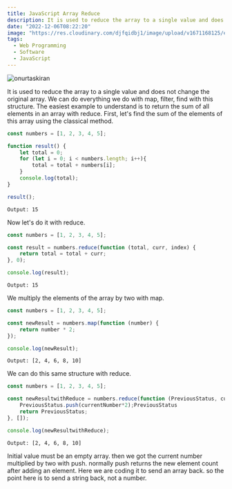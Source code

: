 ```yaml
---
title: JavaScript Array Reduce
description: It is used to reduce the array to a single value and does not change the original array. We can do everything we do with map, filter, find with this structure. 
date: "2022-12-06T08:22:20"
image: "https://res.cloudinary.com/djfqidbj1/image/upload/v1671168125/ec9ukf5ynr9reshgnyn7.jpg"
tags:
  - Web Programming
  - Software
  - JavaScript
---
```



<img className="w-full rounded-xl" src="https://res.cloudinary.com/djfqidbj1/image/upload/v1671168125/ec9ukf5ynr9reshgnyn7.jpg" alt="onurtaskiran" />

It is used to reduce the array to a single value and does not change the original array. We can do everything we do with map, filter, find with this structure. The easiest example to understand is to return the sum of all elements in an array with reduce. First, let's find the sum of the elements of this array using the classical method.

```javascript
const numbers = [1, 2, 3, 4, 5];

function result() {
    let total = 0;
    for (let i = 0; i < numbers.length; i++){
        total = total + numbers[i];
    }
    console.log(total);
}

result();
```

```Output: 15```

Now let's do it with reduce.

```javascript
const numbers = [1, 2, 3, 4, 5];

const result = numbers.reduce(function (total, curr, index) {
    return total = total + curr;
}, 0);

console.log(result);
```

```Output: 15```

We multiply the elements of the array by two with map.

```javascript
const numbers = [1, 2, 3, 4, 5];

const newResult = numbers.map(function (number) {
    return number * 2;
});

console.log(newResult);
```

```Output: [2, 4, 6, 8, 10]```

We can do this same structure with reduce.

```javascript
const numbers = [1, 2, 3, 4, 5];

const newResultwithReduce = numbers.reduce(function (PreviousStatus, currentNumber) {
    PreviousStatus.push(currentNumber*2);PreviousStatus
    return PreviousStatus;
}, []);

console.log(newResultwithReduce);
```

```Output: [2, 4, 6, 8, 10]```

Initial value must be an empty array. then we got the current number multiplied by two with push.
normally push returns the new element count after adding an element. Here we are coding it to send an array back. so the point here is to send a string back, not a number.